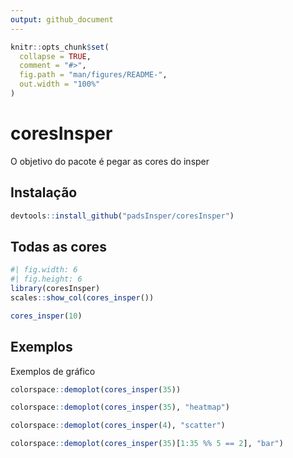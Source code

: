 ```yaml
---
output: github_document
---
```


<!-- README.md is generated from README.Rmd. Please edit that file -->

```r
knitr::opts_chunk$set(
  collapse = TRUE,
  comment = "#>",
  fig.path = "man/figures/README-",
  out.width = "100%"
)
```

# coresInsper

<!-- badges: start -->
<!-- badges: end -->

O objetivo do pacote é pegar as cores do insper

## Instalação

``` r
devtools::install_github("padsInsper/coresInsper")
```

## Todas as cores

```r
#| fig.width: 6
#| fig.height: 6
library(coresInsper)
scales::show_col(cores_insper())
```

```r
cores_insper(10)
```

## Exemplos

Exemplos de gráfico

```r
colorspace::demoplot(cores_insper(35))
```

```r
colorspace::demoplot(cores_insper(35), "heatmap")
```

```r
colorspace::demoplot(cores_insper(4), "scatter")
```

```r
colorspace::demoplot(cores_insper(35)[1:35 %% 5 == 2], "bar")
```



